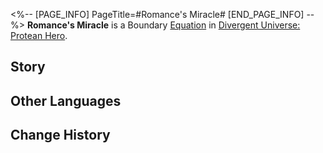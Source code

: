 <%-- [PAGE_INFO]
PageTitle=#Romance's Miracle#
[END_PAGE_INFO] --%>
{{Equation Infobox
|period   = Protean Hero
|rarity   = boundary
|path1    = Propagation*16
|effect   = Spend 100 points of Energy to use this ability and trigger Boundary Resonance with the Path of Propagation. Causes one designated ally to immediately take action and recovers {{Color|h|5}} Skill Point(s). Gains the "{{Trait|Levitation}}" effect. When any enemy unit is defeated by a character with "{{Trait|Levitation}}," Boundary Equation regenerates {{Color|h|50}} Energy, with the Max Energy set at 200.
|mentions = Mnestia
}}
'''Romance's Miracle''' is a Boundary [[Divergent Universe: Protean Hero/Equatoins|Equation]] in [[Divergent Universe: Protean Hero]].

==Story==
{{Description|This is a tale of love and propagation inscribed on a stone tablet. This is the miracle of Mnestia, the Chrysalis of Gold.<br />The god of beauty and love was so fragile that<br />Even a torrential rain could break their wings.<br />The Titankins, bearing the creator's image, hide beneath leaves, weeping.<br />They prayed to the gods for blessings.<br />"Born for such torment, why should we bother to flap our wings again?"<br />Hearing their prayers, the Chrysalis of Gold scattered their shimmering scale dust,<br />Covering the wings of the Titankins and granting them hundreds and thousands of offspring.<br />Their bodies grew heavy with the dust, and their lives shortened.<br />Bees and butterflies danced among flowers, only to age and die in a moment.<br />Yet hatched from eggs, their offspring continued the endless dance.<br />Oh, fragile butterfly! Life is short, why not dance to another tune?<br />}}
<!--
==Gameplay Notes==
* 
-->
==Other Languages==
{{Other Languages
|en   = Romance's Miracle
|zhs  = 浪漫之神迹
|zht  = 浪漫之神跡
|ja   = 「{{Rubi|浪漫|ろまん}}」の{{Rubi|神跡|しんせき}}
|ko   = 낭만의 기적
|es   = Milagro del romance
|fr   = Miracle de la Romance
|ru   = Чудо романтики
|th   = ปาฏิหาริย์แห่งจินตนิยม
|vi   = Thần Tích Lãng Mạn
|de   = Wunder der Romantik
|id   = Romance's Miracle
|pt   = Milagre do Romance
}}

==Change History==
{{Change History|3.1}}